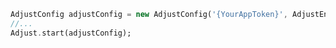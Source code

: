 ```dart {1}
AdjustConfig adjustConfig = new AdjustConfig('{YourAppToken}', AdjustEnvironment.Sandbox);
//...
Adjust.start(adjustConfig);
```
